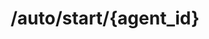 ---
title: "/auto/start/{agent_id}"
description: "Start a Simli session with an agent ID and session token"
openapi: "POST /auto/start/{agent_id}"
---